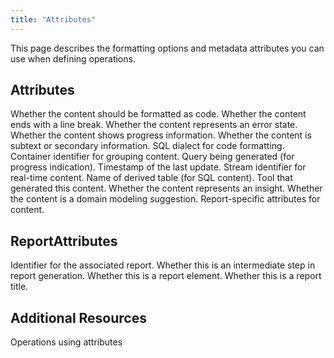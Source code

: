 ```yaml
---
title: "Attributes"
---
```


This page describes the formatting options and metadata attributes you can use when defining operations.

## Attributes

<ParamField path="code" type="Boolean">
  Whether the content should be formatted as code.
</ParamField>

<ParamField path="endline" type="Boolean">
  Whether the content ends with a line break.
</ParamField>

<ParamField path="error" type="Boolean">
  Whether the content represents an error state.
</ParamField>

<ParamField path="progress" type="Boolean">
  Whether the content shows progress information.
</ParamField>

<ParamField path="subtext" type="Boolean">
  Whether the content is subtext or secondary information.
</ParamField>

<ParamField path="sqlDialect" type="String">
  SQL dialect for code formatting.
</ParamField>

<ParamField path="containerId" type="String">
  Container identifier for grouping content.
</ParamField>

<ParamField path="generatingQuery" type="String">
  Query being generated (for progress indication).
</ParamField>

<ParamField path="updatedAt" type="String">
  Timestamp of the last update.
</ParamField>

<ParamField path="streamId" type="String">
  Stream identifier for real-time content.
</ParamField>

<ParamField path="derivedTableName" type="String">
  Name of derived table (for SQL content).
</ParamField>

<ParamField path="tool" type="String">
  Tool that generated this content.
</ParamField>

<ParamField path="isInsight" type="Boolean">
  Whether the content represents an insight.
</ParamField>

<ParamField path="isDomainModelingSuggestion" type="Boolean">
  Whether the content is a domain modeling suggestion.
</ParamField>

<ParamField path="reportAttributes" type="ReportAttributes">
  Report-specific attributes for content.
</ParamField>

## ReportAttributes

<ParamField path="reportId" type="String">
  Identifier for the associated report.
</ParamField>

<ParamField path="intermediateStep" type="Boolean">
  Whether this is an intermediate step in report generation.
</ParamField>

<ParamField path="reportElement" type="Boolean">
  Whether this is a report element.
</ParamField>

<ParamField path="reportTitle" type="Boolean">
  Whether this is a report title.
</ParamField>

## Additional Resources

<CardGroup cols={2}>
  <Card title="Operation Schema" icon="gear" href="/integrations/graphql-api/objects/operation">
    Operations using attributes
  </Card>
</CardGroup>
